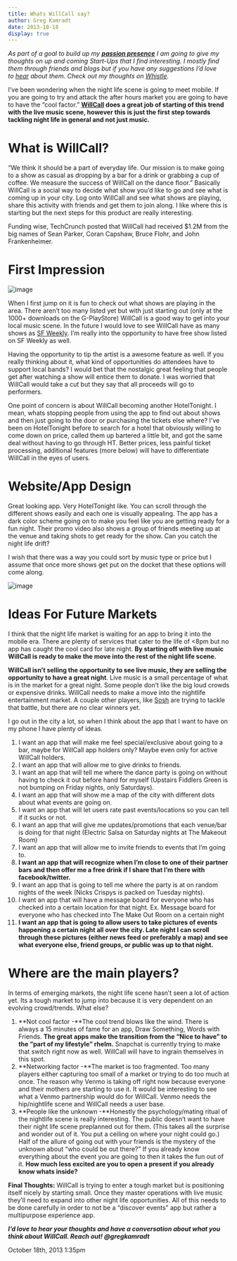 ```yaml
---
title: Whats WillCall say?
author: Greg Kamradt
date: 2013-10-18
display: true
---
```


*As part of a goal to build up my **[passion presence](http://gregkamradt.tumblr.com/post/51081539805/passion-presence-and-quora)** I am going to give my thoughts on up and coming Start\-Ups that I find interesting. I mostly find them through friends and blogs but if you have any suggestions I’d love to [hear](http://gregkamradt.tumblr.com/Contact) about them. Check out my thoughts on [Whistle](http://gregkamradt.tumblr.com/post/52277318266/whistle-mans-bestfriends-bestfriend).*


I’ve been wondering when the night life scene is going to meet mobile. If you are going to try and attack the after hours market you are going to have to have the “cool factor.” **[WillCall](https://www.getwillcall.com) does a great job of starting of this trend with the live music scene, however this is just the first step towards tackling night life in general and not just music.**


# What is WillCall?


“We think it should be a part of everyday life. Our mission is to make going to a show as casual as dropping by a bar for a drink or grabbing a cup of coffee. We measure the success of WillCall on the dance floor.” Basically WillCall is a social way to decide what show you’d like to go and see what is coming up in your city. Log onto WillCall and see what shows are playing, share this activity with friends and get them to join along. I like where this is starting but the next steps for this product are really interesting.


Funding wise, TechCrunch posted that WillCall had received $1\.2M from the big names of Sean Parker, Coran Capshaw, Bruce Flohr, and John Frankenheimer. 


# First Impression


![image](/images/64399889552_0.png)


When I first jump on it is fun to check out what shows are playing in the area. There aren’t too many listed yet but with just starting out (only at the 1000\+ downloads on the G\-PlayStore) WillCall is a good way to get into your local music scene. In the future I would love to see WillCall have as many shows as [SF Weekly](http://www.sfweekly.com/concerts). I’m really into the opportunity to have free show listed on SF Weekly as well. 


Having the opportunity to tip the artist is a awesome feature as well. If you really thinking about it, what kind of opportunities do attendees have to support local bands? I would bet that the nostalgic great feeling that people get after watching a show will entice them to donate. I was worried that WillCall would take a cut but they say that all proceeds will go to performers.


One point of concern is about WillCall becoming another HotelTonight. I mean, whats stopping people from using the app to find out about shows and then just going to the door or purchasing the tickets else where? I’ve been on HotelTonight before to search for a hotel that obviously willing to come down on price, called them up bartered a little bit, and got the same deal without having to go through HT. Better prices, less painful ticket processing, additional features (more below) will have to differentiate WillCall in the eyes of users. 


# Website/App Design


Great looking app. Very HotelTonight like. You can scroll through the different shows easily and each one is visually appealing. The app has a dark color scheme going on to make you feel like you are getting ready for a fun night. Their promo video also shows a group of friends meeting up at the venue and taking shots to get ready for the show. Can you catch the night life drift?


I wish that there was a way you could sort by music type or price but I assume that once more shows get put on the docket that these options will come along.


![image](/images/64399889552_1.png)


# Ideas For Future Markets


I think that the night life market is waiting for an app to bring it into the mobile era. There are plenty of services that cater to the life of \<8pm but no app has caught the cool card for late night. **By starting off with live music WillCall is ready to make the move into the rest of the night life scene.**


**WillCall isn’t selling the opportunity to see live music, they are selling the opportunity to have a great night**. Live music is a small percentage of what is in the market for a great night. Some people don’t like the big loud crowds or expensive drinks. WillCall needs to make a move into the nightlife entertainment market. A couple other players, like [Sosh](http://sosh.com/) are trying to tackle that battle, but there are no clear winners yet. 


I go out in the city a lot, so when I think about the app that I want to have on my phone I have plenty of ideas.


1. I want an app that will make me feel special/exclusive about going to a bar, maybe for WillCall app holders only? Maybe even only for active WillCall holders.
2. I want an app that will allow me to give drinks to friends.
3. I want an app that will tell me where the dance party is going on without having to check it out before hand for myself (Upstairs Fiddlers Green is not bumping on Friday nights, only Saturdays).
4. I want an app that will show me a map of the city with different dots about what events are going on.
5. I want an app that will let users rate past events/locations so you can tell if it sucks or not.
6. I want an app that will give me updates/promotions that each venue/bar is doing for that night (Electric Salsa on Saturday nights at The Makeout Room)
7. I want an app that will allow me to invite friends to events that I’m going to.
8. **I want an app that will recognize when I’m close to one of their partner bars and then offer me a free drink if I share that I’m there with facebook/twitter.**
9. I want an app that is going to tell me where the party is at on random nights of the week (Nicks Crispys is packed on Tuesday nights).
10. I want an app that will have a message board for everyone who has checked into a certain location for that night. Ex. Message board for everyone who has checked into The Make Out Room on a certain night
11. **I want an app that is going to allow users to take pictures of events happening a certain night all over the city. Late night I can scroll through these pictures (either news feed or preferably a map) and see what everyone else, friend groups, or public was up to that night.**


# Where are the main players?


In terms of emerging markets, the night life scene hasn’t seen a lot of action yet. Its a tough market to jump into because it is very dependent on an evolving crowd/trends. What else?


1. **Not cool factor \-**The cool trend blows like the wind. There is always a 15 minutes of fame for an app, Draw Something, Words with Friends. **The great apps make the transition from the “Nice to have” to the “part of my lifestyle” rhelm.** Snapchat is currently trying to make that switch right now as well. WillCall will have to ingrain themselves in this spot.
2. **Networking factor \-**The market is too fragmented. Too many players either capturing too small of a market or trying to do too much at once. The reason why Venmo is taking off right now because everyone and their mothers are starting to use it. It would be interesting to see what a Venmo partnership would do for WillCall. Venmo needs the hip/nightlife scene and WillCall needs a user base.
3. **People like the unknown \-**Honestly the psychology/mating ritual of the nightlife scene is really interesting. The public doesn’t want to have their night life scene preplanned out for them. (This takes all the surprise and wonder out of it. You put a ceiling on where your night could go.) Half of the allure of going out with your friends is the mystery of the unknown about “who could be out there?” If you already know everything about the event you are going to then it takes the fun out of it. **How much less excited are you to open a present if you already know whats inside?**


**Final Thoughts:** WillCall is trying to enter a tough market but is positioning itself nicely by starting small. Once they master operations with live music they’ll need to expand into other night life opportunities. All of this needs to be done carefully in order to not be a “discover events” app but rather a multipurpose experience app.


***I’d love to hear your thoughts and have a conversation about what you think about WillCall. Reach out! @gregkamradt***



 October 18th, 2013 1:35pm